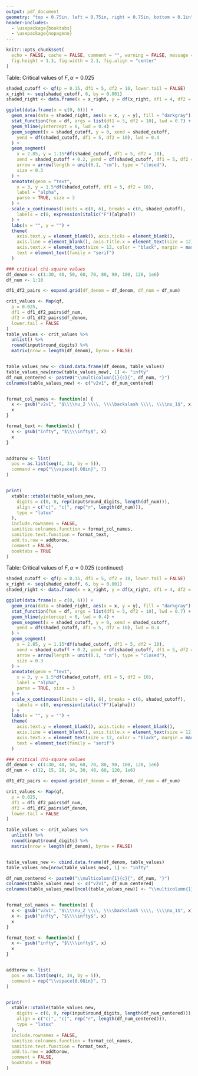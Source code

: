 ```yaml
---
output: pdf_document
geometry: "top = 0.75in, left = 0.75in, right = 0.75in, bottom = 0.1in"
header-includes: 
  - \usepackage{booktabs}
  - \usepackage{nopageno}
---
```


```r
knitr::opts_chunk$set(
  echo = FALSE, cache = FALSE, comment = "", warning = FALSE, message = FALSE,
  fig.height = 1.3, fig.width = 2.1, fig.align = "center"
)
```


\large Table: Critical values of $F, \, \alpha = 0.025$
\vspace{0.2in}


```r
shaded_cutoff <- qf(p = 0.15, df1 = 5, df2 = 10, lower.tail = FALSE)
x_right <- seq(shaded_cutoff, 6, by = 0.001)
shaded_right <- data.frame(x = x_right, y = df(x_right, df1 = 4, df2 = 4))

ggplot(data.frame(x = c(0, 6))) +
  geom_area(data = shaded_right, aes(x = x, y = y), fill = "darkgray") +
  stat_function(fun = df, args = list(df1 = 5, df2 = 10), lwd = 0.7) +
  geom_hline(yintercept = 0, lwd = 0.4) +
  geom_segment(x = shaded_cutoff, y = 0, xend = shaded_cutoff, 
    yend = df(shaded_cutoff, df1 = 5, df2 = 10), lwd = 0.4
  ) +
  geom_segment(
    x = 2.85, y = 1.15*df(shaded_cutoff, df1 = 5, df2 = 10), 
    xend = shaded_cutoff + 0.2, yend = df(shaded_cutoff, df1 = 5, df2 = 10)/4, 
    arrow = arrow(length = unit(0.1, "cm"), type = "closed"),
    size = 0.3
  ) +
  annotate(geom = "text",
    x = 3, y = 1.5*df(shaded_cutoff, df1 = 5, df2 = 10),
    label = "alpha",
    parse = TRUE, size = 3
  ) +
  scale_x_continuous(limits = c(0, 6), breaks = c(0, shaded_cutoff), 
    labels = c(0, expression(italic("F")[alpha]))
  ) +
  labs(x = "", y = "") +
  theme(
    axis.text.y = element_blank(), axis.ticks = element_blank(),
    axis.line = element_blank(), axis.title.x = element_text(size = 12),
    axis.text.x = element_text(size = 12, color = "black", margin = margin(t = -2)),
    text = element_text(family = "serif")
  )
```


\vspace{0.1in}

\begin{center}
$\nu_1 =$ numerator degrees of freedom \; and \; $\nu_2 =$ denominator degrees 
of freedom
\end{center}

\vspace{-0.1in}


```r
### critical chi-square values
df_denom <- c(1:30, 40, 50, 60, 70, 80, 90, 100, 120, 1e6)
df_num <- 1:10

df1_df2_pairs <- expand.grid(df_denom = df_denom, df_num = df_num)

crit_values <- Map(qf,
  p = 0.025,
  df1 = df1_df2_pairs$df_num,
  df2 = df1_df2_pairs$df_denom,
  lower.tail = FALSE
)
table_values <- crit_values %>%
  unlist() %>%
  round(input$round_digits) %>%
  matrix(nrow = length(df_denom), byrow = FALSE)


table_values_new <- cbind.data.frame(df_denom, table_values)
table_values_new[nrow(table_values_new), 1] <- "infty"
df_num_centered <- paste0("\\multicolumn{1}{c}{", df_num, "}")
colnames(table_values_new) <- c("v2v1", df_num_centered)


format_col_names <- function(x) {
  x <- gsub("v2v1", "$\\\\nu_2 \\\\, \\\\backslash \\\\, \\\\nu_1$", x)
  x
}

format_text <- function(x) {
  x <- gsub("infty", "$\\\\infty$", x)
  x
}


addtorow <- list(
  pos = as.list(seq(4, 34, by = 5)), 
  command = rep("\\vspace{0.08in}", 7)
)


print(
  xtable::xtable(table_values_new,
    digits = c(0, 0, rep(input$round_digits, length(df_num))),
    align = c("c|", "c|", rep("r", length(df_num))),
    type = "latex"
  ),
  include.rownames = FALSE,
  sanitize.colnames.function = format_col_names,
  sanitize.text.function = format_text,
  add.to.row = addtorow,
  comment = FALSE,
  booktabs = TRUE
)
```


\newpage


\large Table: Critical values of $F, \, \alpha = 0.025$ (continued)
\vspace{0.2in}


```r
shaded_cutoff <- qf(p = 0.15, df1 = 5, df2 = 10, lower.tail = FALSE)
x_right <- seq(shaded_cutoff, 6, by = 0.001)
shaded_right <- data.frame(x = x_right, y = df(x_right, df1 = 4, df2 = 4))

ggplot(data.frame(x = c(0, 6))) +
  geom_area(data = shaded_right, aes(x = x, y = y), fill = "darkgray") +
  stat_function(fun = df, args = list(df1 = 5, df2 = 10), lwd = 0.7) +
  geom_hline(yintercept = 0, lwd = 0.4) +
  geom_segment(x = shaded_cutoff, y = 0, xend = shaded_cutoff, 
    yend = df(shaded_cutoff, df1 = 5, df2 = 10), lwd = 0.4
  ) +
  geom_segment(
    x = 2.85, y = 1.15*df(shaded_cutoff, df1 = 5, df2 = 10), 
    xend = shaded_cutoff + 0.2, yend = df(shaded_cutoff, df1 = 5, df2 = 10)/4, 
    arrow = arrow(length = unit(0.1, "cm"), type = "closed"),
    size = 0.3
  ) +
  annotate(geom = "text",
    x = 3, y = 1.5*df(shaded_cutoff, df1 = 5, df2 = 10),
    label = "alpha",
    parse = TRUE, size = 3
  ) +
  scale_x_continuous(limits = c(0, 6), breaks = c(0, shaded_cutoff), 
    labels = c(0, expression(italic("F")[alpha]))
  ) +
  labs(x = "", y = "") +
  theme(
    axis.text.y = element_blank(), axis.ticks = element_blank(),
    axis.line = element_blank(), axis.title.x = element_text(size = 12),
    axis.text.x = element_text(size = 12, color = "black", margin = margin(t = -2)),
    text = element_text(family = "serif")
  )
```


\vspace{0.1in}

\begin{center}
$\nu_1 =$ numerator degrees of freedom \; and \; $\nu_2 =$ denominator degrees 
of freedom
\end{center}

\vspace{-0.1in}


```r
### critical chi-square values
df_denom <- c(1:30, 40, 50, 60, 70, 80, 90, 100, 120, 1e6)
df_num <- c(12, 15, 20, 24, 30, 40, 60, 120, 1e6)

df1_df2_pairs <- expand.grid(df_denom = df_denom, df_num = df_num)

crit_values <- Map(qf,
  p = 0.025,
  df1 = df1_df2_pairs$df_num,
  df2 = df1_df2_pairs$df_denom,
  lower.tail = FALSE
)

table_values <- crit_values %>%
  unlist() %>%
  round(input$round_digits) %>%
  matrix(nrow = length(df_denom), byrow = FALSE)


table_values_new <- cbind.data.frame(df_denom, table_values)
table_values_new[nrow(table_values_new), 1] <- "infty"

df_num_centered <- paste0("\\multicolumn{1}{c}{", df_num, "}")
colnames(table_values_new) <- c("v2v1", df_num_centered)
colnames(table_values_new)[ncol(table_values_new)] <- "\\multicolumn{1}{c}{infty}"


format_col_names <- function(x) {
  x <- gsub("v2v1", "$\\\\nu_2 \\\\, \\\\backslash \\\\, \\\\nu_1$", x)
  x <- gsub("infty", "$\\\\infty$", x)
  x
}

format_text <- function(x) {
  x <- gsub("infty", "$\\\\infty$", x)
  x
}


addtorow <- list(
  pos = as.list(seq(4, 34, by = 5)), 
  command = rep("\\vspace{0.08in}", 7)
)


print(
  xtable::xtable(table_values_new,
    digits = c(0, 0, rep(input$round_digits, length(df_num_centered))),
    align = c("c|", "c|", rep("r", length(df_num_centered))),
    type = "latex"
  ),
  include.rownames = FALSE,
  sanitize.colnames.function = format_col_names,
  sanitize.text.function = format_text,
  add.to.row = addtorow,
  comment = FALSE,
  booktabs = TRUE
)
```



